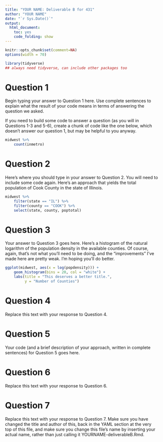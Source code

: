 ---
title: "YOUR NAME: Deliverable B for 431"
author: "YOUR NAME"
date: "`r Sys.Date()`"
output:
  html_document:
    toc: yes
    code_folding: show
---

```{r setup, message=FALSE}
knitr::opts_chunk$set(comment=NA)
options(width = 70)
```

```{r load_packages, message = FALSE, warning = FALSE}
library(tidyverse)
## always need tidyverse, can include other packages too
```

# Question 1

Begin typing your answer to Question 1 here. Use complete sentences to explain what the result of your code means in terms of answering the question we asked.

If you need to build some code to answer a question (as you will in Questions 1-3 and 5-6), create a chunk of code like the one below, which doesn't answer our question 1, but may be helpful to you anyway.

```{r q1_count_inmetro}
midwest %>%
    count(inmetro)  
```

# Question 2

Here's where you should type in your answer to Question 2. You will need to include some code again. Here's an approach that yields the total population of Cook County in the state of Illinois.

```{r q2_density_cook_county}
midwest %>%
    filter(state == "IL") %>%
    filter(county == "COOK") %>%
    select(state, county, poptotal)
```

# Question 3

Your answer to Question 3 goes here. Here's a histogram of the  natural logarithm of the population density in the available counties. Of course, again, that's not what you'll need to be doing, and the "improvements" I've made here are pretty weak. I'm hoping you'll do better.

```{r q3_popdensity_histogram}
ggplot(midwest, aes(x = log(popdensity))) +
    geom_histogram(bins = 20, col = "white") + 
    labs(title = "This deserves a better title.",
         y = "Number of Counties")
```

# Question 4

Replace this text with your response to Question 4.

# Question 5

Your code (and a brief description of your approach, written in complete sentences) for Question 5 goes here.

# Question 6

Replace this text with your response to Question 6.

# Question 7

Replace this text with your response to Question 7. Make sure you have changed the title and author of this, back in the YAML section at the very top of this file, and make sure you change this file's name by inserting your actual name, rather than just calling it YOURNAME-deliverableB.Rmd. 

